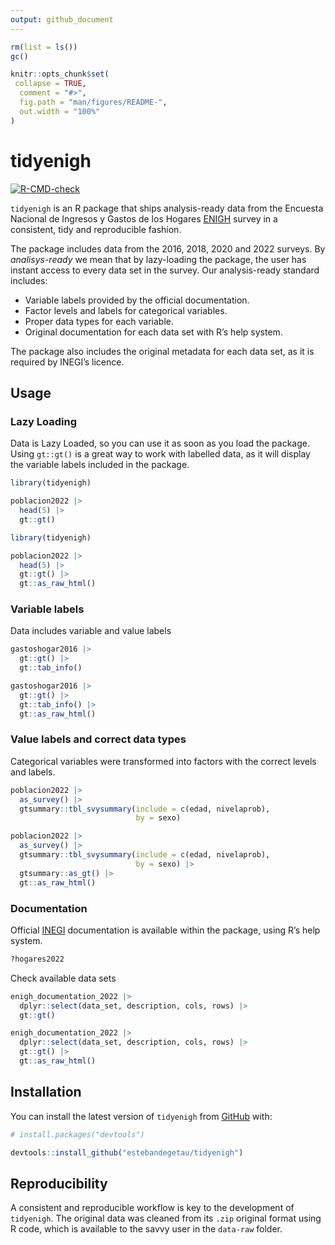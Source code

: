 ```yaml
---
output: github_document
---
```


<!-- README.md is generated from README.Rmd. Please edit that file -->

```r

rm(list = ls())
gc()

knitr::opts_chunk$set(
 collapse = TRUE,
  comment = "#>",
  fig.path = "man/figures/README-",
  out.width = "100%"
)
```

# tidyenigh

<!-- badges: start -->
[![R-CMD-check](https://github.com/estebandegetau/tidyenigh/actions/workflows/R-CMD-check.yaml/badge.svg)](https://github.com/estebandegetau/tidyenigh/actions/workflows/R-CMD-check.yaml)
<!-- badges: end -->

`tidyenigh` is an R package that ships analysis-ready data from the Encuesta Nacional de Ingresos y Gastos de los Hogares [ENIGH](https://www.inegi.org.mx/programas/enigh/nc/2022/) survey in a consistent, tidy and reproducible fashion.

The package includes data from the 2016, 2018, 2020 and 2022 surveys. By *analisys-ready* we mean that by lazy-loading the package, the user has instant access to every data set in the survey. Our analysis-ready standard includes:

- Variable labels provided by the official documentation.
- Factor levels and labels for categorical variables.
- Proper data types for each variable.
- Original documentation for each data set with R's help system.


The package also includes the original metadata for each data set, as it is required by INEGI's licence.



## Usage

### Lazy Loading

Data is Lazy Loaded, so you can use it as soon as you load the package. Using `gt::gt()` is a great way to work with labelled data, as it will display the variable labels included in the package.

```r
library(tidyenigh)

poblacion2022 |>
  head(5) |>
  gt::gt() 

```

```r
library(tidyenigh)

poblacion2022 |>
  head(5) |>
  gt::gt() |>
  gt::as_raw_html()

```


### Variable labels

Data includes variable and value labels

```r

gastoshogar2016 |> 
  gt::gt() |>
  gt::tab_info() 

```

```r

gastoshogar2016 |> 
  gt::gt() |>
  gt::tab_info() |> 
  gt::as_raw_html()

```

### Value labels and correct data types

Categorical variables were transformed into factors with the correct levels and labels.

```r
poblacion2022 |>
  as_survey() |>
  gtsummary::tbl_svysummary(include = c(edad, nivelaprob),
                            by = sexo) 
```


```r

poblacion2022 |>
  as_survey() |>
  gtsummary::tbl_svysummary(include = c(edad, nivelaprob),
                            by = sexo) |>
  gtsummary::as_gt() |>
  gt::as_raw_html()

```



### Documentation

Official [INEGI](https://www.inegi.org.mx/) documentation is available within the package, using R's help system.

```r
?hogares2022
```

Check available data sets

```r
enigh_documentation_2022 |>
  dplyr::select(data_set, description, cols, rows) |>
  gt::gt() 
```

```r
enigh_documentation_2022 |>
  dplyr::select(data_set, description, cols, rows) |>
  gt::gt() |>
  gt::as_raw_html()
```

## Installation

You can install the latest version of `tidyenigh` from [GitHub](https://github.com/) with:

``` r
# install.packages("devtools")

devtools::install_github("estebandegetau/tidyenigh")
```

## Reproducibility

A consistent and reproducible workflow is key to the development of `tidyenigh`. The original data was cleaned from its `.zip` original format using R code, which is available to the savvy user in the `data-raw` folder.
